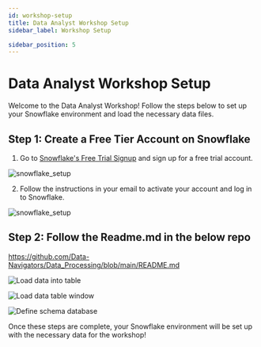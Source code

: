 ```yaml
---
id: workshop-setup
title: Data Analyst Workshop Setup
sidebar_label: Workshop Setup

sidebar_position: 5 
---
```


# Data Analyst Workshop Setup

Welcome to the Data Analyst Workshop! Follow the steps below to set up your Snowflake environment and load the necessary data files.

## Step 1: Create a Free Tier Account on Snowflake

1. Go to [Snowflake's Free Trial Signup](https://signup.snowflake.com/) and sign up for a free trial account.

![snowflake_setup](./assets/snowflake_setup.png)

2. Follow the instructions in your email to activate your account and log in to Snowflake.

![snowflake_setup](./assets/snowflake_password.png)


## Step 2: Follow the Readme.md in the below repo

https://github.com/Data-Navigators/Data_Processing/blob/main/README.md



![Load data into table](./assets/load_data_into_table.png)

![Load data table window](./assets/load_data_table_window.png)

![Define schema database](./assets/define_schema_database.png)

Once these steps are complete, your Snowflake environment will be set up with the necessary data for the workshop!
